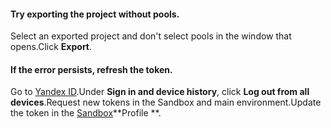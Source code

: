<Cut title="What do I do if an error occurs on the server when I try to export a project from the Sandbox?">

#### Try exporting the project without pools.

Select an exported project and don't select pools in the window that opens.Click **Export**.

#### If the error persists, refresh the token.

Go to [ Yandex ID](https://passport.toloka.ai/profile).Under **Sign in and device history**, click **Log out from all devices**.Request new tokens in the Sandbox and main environment.Update the token in the [Sandbox](https://sandbox.toloka.yandex.com/requester/profile/integration)**Profile **.

</Cut>